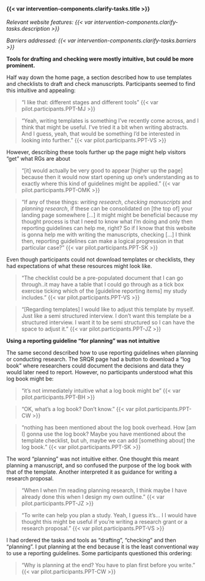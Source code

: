 #### {{< var intervention-components.clarify-tasks.title >}}

_Relevant website features: {{< var intervention-components.clarify-tasks.description >}}_

_Barriers addressed: {{< var intervention-components.clarify-tasks.barriers >}}_

**Tools for drafting and checking were mostly intuitive, but could be more prominent.**

Half way down the home page, a section described how to use templates and checklists to draft and check manuscripts. Participants seemed to find this intuitive and appealing:

> "I like that: different stages and different tools" {{< var pilot.participants.PPT-MJ >}}

> "Yeah, writing templates is something I've recently come across, and I think that might be useful. I've tried it a bit when writing abstracts. And I guess, yeah, that would be something I'd be interested in looking into further." {{< var pilot.participants.PPT-VS >}}

However, describing these tools further up the page might help visitors "get" what RGs are about

> "[it] would actually be very good to appear [higher up the page] because then it would now start opening up one's understanding as to exactly where this kind of guidelines might be applied." {{< var pilot.participants.PPT-OMK >}}

> "If any of these things: *writing research*, *checking manuscripts* and *planning research*, if these can be consolidated on [the top of] your landing page somewhere [...] it might might be beneficial because my thought process is that I need to know what I'm doing and only then reporting guidelines can help me, right? So if I know that this website is gonna help me with writing the manuscripts, checking [...] I think then, reporting guidelines can make a logical progression in that particular case?" {{< var pilot.participants.PPT-SK >}}

Even though participants could not download templates or checklists, they had expectations of what these resources might look like.

> "The checklist could be a pre-populated document that I can go through..it may have a table that I could go through as a tick box exercise ticking which of the \[guideline reporting items\] my study includes." {{< var pilot.participants.PPT-VS >}}

> "[Regarding templates] I would like to adjust this template by myself. Just like a semi structured interview. I don't want this template be a structured interview. I want it to be semi structured so I can have the space to adjust it." {{< var pilot.participants.PPT-JZ >}}

**Using a reporting guideline "for planning" was not intuitive**

The same second described how to use reporting guidelines when planning or conducting research. The SRQR page had a button to download a "log book" where researchers could document the decisions and data they would later need to report. However, no participants understood what this log book might be:

> "it's not immediately intuitive what a log book might be" {{< var pilot.participants.PPT-BH >}}

> "OK, what's a log book? Don't know." {{< var pilot.participants.PPT-CW >}}

> "nothing has been mentioned about the log book overhead. How [am I] gonna use the log book? Maybe you have mentioned about the template checklist, but uh, maybe we can add [something about] the log book." {{< var pilot.participants.PPT-SK >}}

The word "planning" was not intuitive either. One thought this meant planning a manuscript, and so confused the purpose of the log book with that of the template. Another interpreted it as guidance for writing a research proposal.

> "When I when I'm reading planning research, I think maybe I have already done this when I design my own outline." {{< var pilot.participants.PPT-JZ >}}

> "To write can help you plan a study. Yeah, I guess it's... I I would have thought this might be useful if you're writing a research grant or a research proposal." {{< var pilot.participants.PPT-VS >}}

I had ordered the tasks and tools as "drafting", "checking" and then "planning". I put planning at the end because it is the least conventional way to use a reporting guidelines. Some participants questioned this ordering:

> "Why is planning at the end? You have to plan first before you write." {{< var pilot.participants.PPT-CW >}}
